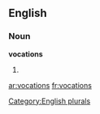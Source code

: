 
==English==

===Noun===
'''vocations'''

# {{plural of|[[vocation]]}}

[[Category:English plurals]]

[[ar:vocations]]
[[fr:vocations]]